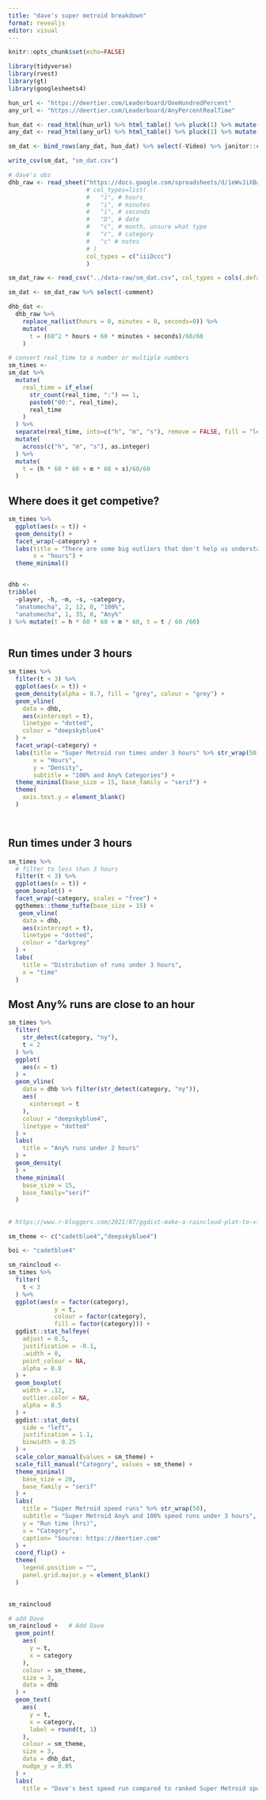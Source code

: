 ```yaml
---
title: "dave's super metroid breakdown"
format: revealjs
editor: visual
---
```


```r
knitr::opts_chunk$set(echo=FALSE)
```

```r
library(tidyverse)
library(rvest)
library(gt)
library(googlesheets4)


```

```r

hun_url <- "https://deertier.com/Leaderboard/OneHundredPercent"
any_url <- "https://deertier.com/Leaderboard/AnyPercentRealTime"

hun_dat <- read_html(hun_url) %>% html_table() %>% pluck(1) %>% mutate(category = "100%")
any_dat <- read_html(any_url) %>% html_table() %>% pluck(1) %>% mutate(category = "Any%")

sm_dat <- bind_rows(any_dat, hun_dat) %>% select(-Video) %>% janitor::clean_names()

write_csv(sm_dat, "sm_dat.csv")

```

```r

# dave's obs
dhb_raw <- read_sheet("https://docs.google.com/spreadsheets/d/1eWvJiXBav4cyCH0eNhUtfyTaCLlb60pHpFeZklaKrSM/edit#gid=0",
                      # col_types=list(
                      #   "i", # hours
                      #   "i", # minutes
                      #   "i", # seconds
                      #   "D", # date
                      #   "c", # month, unsure what type
                      #   "c", # category
                      #   "c" # notes
                      # )
                      col_types = c("iiiDccc")
                      )
```

```r
sm_dat_raw <- read_csv("../data-raw/sm_dat.csv", col_types = cols(.default = "c"))

sm_dat <- sm_dat_raw %>% select(-comment)


```

```r
dhb_dat <- 
  dhb_raw %>% 
    replace_na(list(hours = 0, minutes = 0, seconds=0)) %>% 
    mutate(
      t = (60^2 * hours + 60 * minutes + seconds)/60/60 
    ) 

```

```r
# convert real_time to a number or multiple numbers
sm_times <- 
sm_dat %>% 
  mutate(
    real_time = if_else(
      str_count(real_time, ":") == 1,
      paste0("00:", real_time),
      real_time
    )
  ) %>% 
  separate(real_time, into=c("h", "m", "s"), remove = FALSE, fill = "left") %>% 
  mutate(
    across(c("h", "m", "s"), as.integer)
  ) %>% 
  mutate(
    t = (h * 60 * 60 + m * 60 + s)/60/60
  )

```

## Where does it get competive?

```r

sm_times %>% 
  ggplot(aes(x = t)) + 
  geom_density() +
  facet_wrap(~category) +
  labs(title = "There are some big outliers that don't help us understand where it gets competitive" %>% str_wrap(50),
       x = "hours") +
  theme_minimal() 



```

```r
dhb <- 
tribble(
  ~player, ~h, ~m, ~s, ~category,
  "anatomecha", 2, 12, 0, "100%",
  "anatomecha", 1, 35, 0, "Any%"
) %>% mutate(t = h * 60 * 60 + m * 60, t = t / 60 /60) 



```

## Run times under 3 hours

```r

sm_times %>% 
  filter(t < 3) %>% 
  ggplot(aes(x = t)) + 
  geom_density(alpha = 0.7, fill = "grey", colour = "grey") +
  geom_vline(
    data = dhb,
    aes(xintercept = t),
    linetype = "dotted",
    colour = "deepskyblue4"
  ) +
  facet_wrap(~category) +
  labs(title = "Super Metroid run times under 3 hours" %>% str_wrap(50),
       x = "Hours",
       y = "Density",
       subtitle = "100% and Any% Categories") +
  theme_minimal(base_size = 15, base_family = "serif") +
  theme(
    axis.text.y = element_blank()
  )




```

## Run times under 3 hours

```r
sm_times %>% 
  # filter to less than 3 hours
  filter(t < 3) %>%
  ggplot(aes(x = t)) +
  geom_boxplot() +
  facet_wrap(~category, scales = "free") +
  ggthemes::theme_tufte(base_size = 15) +
   geom_vline(
    data = dhb,
    aes(xintercept = t),
    linetype = "dotted",
    colour = "darkgrey"
  ) +
  labs(
    title = "Distribution of runs under 3 hours",
    x = "time"
  )

```

## Most Any% runs are close to an hour

```r
sm_times %>% 
  filter(
    str_detect(category, "ny"),
    t < 2
  ) %>% 
  ggplot(
    aes(x = t)
  ) +
  geom_vline(
    data = dhb %>% filter(str_detect(category, "ny")),
    aes(
      xintercept = t
    ),
    colour = "deepskyblue4",
    linetype = "dotted"
  ) +
  labs(
    title = "Any% runs under 2 hours"
  ) + 
  geom_density(
  ) +
  theme_minimal(
    base_size = 15,
    base_family="serif"
  )


```

## 

```r
# https://www.r-bloggers.com/2021/07/ggdist-make-a-raincloud-plot-to-visualize-distribution-in-ggplot2/

sm_theme <- c("cadetblue4","deepskyblue4")

boi <- "cadetblue4"

sm_raincloud <-
sm_times %>% 
  filter(
    t < 3
  ) %>% 
  ggplot(aes(x = factor(category),
             y = t,
             colour = factor(category),
             fill = factor(category))) +
  ggdist::stat_halfeye(
    adjust = 0.5,
    justification = -0.1,
    .width = 0,
    point_colour = NA,
    alpha = 0.8
  ) +
  geom_boxplot(
    width = .12,
    outlier.color = NA,
    alpha = 0.5
  ) +
  ggdist::stat_dots(
    side = "left",
    justification = 1.1,
    binwidth = 0.25
  ) + 
  scale_color_manual(values = sm_theme) +
  scale_fill_manual("Category", values = sm_theme) +
  theme_minimal(
    base_size = 20,
    base_family = "serif"
  ) +
  labs(
    title = "Super Metroid speed runs" %>% str_wrap(50),
    subtitle = "Super Metroid Any% and 100% speed runs under 3 hours",
    y = "Run time (hrs)",
    x = "Category",
    caption= "Source: https://deertier.com"
  ) +
  coord_flip() +
  theme(
    legend.position = "",
    panel.grid.major.y = element_blank()
  )
  


```

```r

sm_raincloud

# add Dave
sm_raincloud +   # Add Dave
  geom_point(
    aes(
      y = t,
      x = category
    ),
    colour = sm_theme,
    size = 3,
    data = dhb
  ) +
  geom_text(
    aes(
      y = t,
      x = category,
      label = round(t, 1)
    ),
    colour = sm_theme,
    size = 3,
    data = dhb_dat,
    nudge_y = 0.05
  ) +
  labs(
    title = "Dave's best speed run compared to ranked Super Metroid speed runs" %>% str_wrap(50)) 

```
